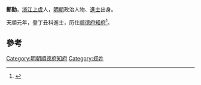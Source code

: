'''鄭勤'''，[[浙江|浙江]][[上虞|上虞]]人，[[明朝|明朝]]政治人物、[[進士|進士]]出身。

天順元年，登丁丑科進士，历仕[[顺德府|顺德府]][[知府|知府]]<ref>{{cite news|title=《绍兴市志 卷44 第二章  历代进士名录》|url=http://www.sxlib.com:8080/web/gycslou/sxsz/44z2.htm|accessdate=2013-07-25|newspaper=绍兴图书馆|deadurl=yes|archiveurl=https://archive.is/20120914053252/http://www.sxlib.com:8080/web/gycslou/sxsz/44z2.htm|archivedate=2012-09-14}}</ref>。

==參考==
{{reflist}}
{{明朝人物小作品}}
{{天順元年丁丑科殿試金榜}}
[[Category:明朝順德府知府|Category:明朝順德府知府]]
[[Category:郑姓|Category:郑姓]]